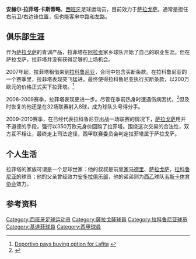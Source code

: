 {{noteTA
|T=zh-hans:安赫尔·拉菲塔; zh-hant:拿菲達
|G1=足球
|1=zh-hans:安赫尔·拉菲塔; zh-hant:拿菲達
}}
{{Football player infobox
| playername = Ángel Lafita
| image = [[File:Ángel_Lafita_2009.jpg|220px]]
| fullname = Ángel Lafita Castillo
| dateofbirth = {{Birth date and age|1984|8|7|df=y}} 
| cityofbirth = [[皇家萨拉戈萨|萨拉戈萨]] 
| countryofbirth = [[西班牙|西班牙]]
| height = {{height|m=1.88}}
| currentclub = [[皇家萨拉戈萨|萨拉戈萨]]
| clubnumber = 17
| position = 攻击型中场（右/中/左）
| youthyears = ?–2003
| youthclubs = [[皇家萨拉戈萨|萨拉戈萨]] 
| years = 2003–2005<br />2005–2008<br />2007–2008<br />2008–2009.9<br />2009.10 -
| clubs = [[阿拉贡体育|萨拉戈萨 B]]<br />[[皇家萨拉戈萨|萨拉戈萨]]<br /> →[[拉科鲁尼亚足球俱乐部|拉科鲁尼亚]](租)<br />[[拉科鲁尼亚足球俱乐部|拉科鲁尼亚]]<br />[[皇家萨拉戈萨|萨拉戈萨]]
| caps(goals) = 25 (22)<br />41 (1)<br />24 (3)<br />32 (8)<br />1(0)
| nationalyears =
| nationalteam =
| nationalcaps(goals) =
| pcupdate = 2009年5月31日
| ntupdate = 2009年5月31日
}}
{{spanish name 2|first=Lafita|second=Castillo}}
'''安赫尔·拉菲塔·卡斯蒂略'''，[[西班牙|西班牙]]足球运动员，目前效力于[[皇家萨拉戈萨|萨拉戈萨]]。通常是担任右前卫/右边锋位置，但也能客串中路和左路。

== 俱乐部生涯 ==
作为[[皇家萨拉戈萨|萨拉戈萨]]的青训产品，拉菲塔在[[阿拉贡自治区|阿拉贡]]家乡球队开始了自己的职业生涯。但在萨拉戈萨，拉菲塔并没有获得足够的上场机会。

2007年起，拉菲塔租借来到[[拉科鲁尼亚足球俱乐部|拉科鲁尼亚]]，合同中包含买断条款。在拉科鲁尼亚的一个赛季里，拉菲塔表现突飞猛进，最终使得拉科鲁尼亚执行买断条款，以200万欧元的价格正式买下拉菲塔。<ref>[http://www.elperiodicodearagon.com/noticias/noticia.asp?pkid=422586 Deportivo pays buying option for Lafita] {{Wayback|url=http://www.elperiodicodearagon.com/noticias/noticia.asp?pkid=422586 |date=20081019051909 }} {{es icon}}</ref>

2008-2009赛季，拉菲塔表现更进一步。尽管在季前热身时遭遇伤病困扰，<ref>{{Cite web |url=http://www.uefa.com/competitions/uefacup/news/kind=1/newsid=739580.html |title=Lafita ruled out of ''Depor's'' Croatia trip |access-date=2009-07-14 |archive-date=2009-01-08 |archive-url=https://web.archive.org/web/20090108095703/http://www.uefa.com/competitions/uefacup/news/kind=1/newsid=739580.html |dead-url=no }}</ref>但及时恢复的他还是在32场联赛射入8球，成为球队头号得分手。

2009-2010赛季，在已经代表拉科鲁尼亚出战一场联赛的情况下，[[皇家萨拉戈萨|萨拉戈萨]]用并不道德的手段，强行以350万欧元身价回购了拉菲塔。围绕这次交易的合法性，双方互不相让，最终走上司法途径，西甲联赛委员会判定拉菲塔属于萨拉戈萨。

== 个人生活 ==
拉菲塔的家族可谓是一个足球世家：他的叔叔是前[[皇家马德里|皇家马德里]]、[[皇家萨拉戈萨|萨拉戈萨]]，[[拉科鲁尼亚足球俱乐部|拉科鲁尼亚]]的球员{{tsl|en|Francisco Villarroya|弗朗西斯科·比利亚罗亚}}；他的父亲{{tsl|en|Juan Lafita||胡安}}曾经效力[[安多拉足球俱乐部|安多拉俱乐部]]，他的弟弟{{tsl|en|Ignacio Lafita|伊格纳西奥·拉菲塔}}则为[[西乙|西乙]]球队[[韦斯卡体育协会|韦斯卡体育协会]]效力。

== 参考资料 ==
{{reflist}}

{{DEFAULTSORT:Lafita, Angel}}

[[Category:西班牙足球运动员|Category:西班牙足球运动员]]
[[Category:薩拉戈薩球員|Category:薩拉戈薩球員]]
[[Category:拉科鲁尼亚球员|Category:拉科鲁尼亚球员]]
[[Category:基達菲球員|Category:基達菲球員]]
[[Category:西甲球員|Category:西甲球員]]